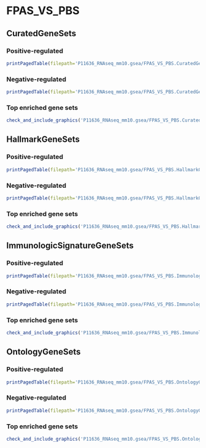 

# FPAS_VS_PBS



## CuratedGeneSets



### Positive-regulated


```r
printPagedTable(filepath='P11636_RNAseq_mm10.gsea/FPAS_VS_PBS.CuratedGeneSets.pos.csv', row.names=0, escape=FALSE, digits=0, nsmall=0)
```



### Negative-regulated


```r
printPagedTable(filepath='P11636_RNAseq_mm10.gsea/FPAS_VS_PBS.CuratedGeneSets.neg.csv', row.names=0, escape=FALSE, digits=0, nsmall=0)
```



### Top enriched gene sets


```r
check_and_include_graphics('P11636_RNAseq_mm10.gsea/FPAS_VS_PBS.CuratedGeneSets.enriched.csv.png')
```



## HallmarkGeneSets



### Positive-regulated


```r
printPagedTable(filepath='P11636_RNAseq_mm10.gsea/FPAS_VS_PBS.HallmarkGeneSets.pos.csv', row.names=0, escape=FALSE, digits=0, nsmall=0)
```



### Negative-regulated


```r
printPagedTable(filepath='P11636_RNAseq_mm10.gsea/FPAS_VS_PBS.HallmarkGeneSets.neg.csv', row.names=0, escape=FALSE, digits=0, nsmall=0)
```



### Top enriched gene sets


```r
check_and_include_graphics('P11636_RNAseq_mm10.gsea/FPAS_VS_PBS.HallmarkGeneSets.enriched.csv.png')
```



## ImmunologicSignatureGeneSets



### Positive-regulated


```r
printPagedTable(filepath='P11636_RNAseq_mm10.gsea/FPAS_VS_PBS.ImmunologicSignatureGeneSets.pos.csv', row.names=0, escape=FALSE, digits=0, nsmall=0)
```



### Negative-regulated


```r
printPagedTable(filepath='P11636_RNAseq_mm10.gsea/FPAS_VS_PBS.ImmunologicSignatureGeneSets.neg.csv', row.names=0, escape=FALSE, digits=0, nsmall=0)
```



### Top enriched gene sets


```r
check_and_include_graphics('P11636_RNAseq_mm10.gsea/FPAS_VS_PBS.ImmunologicSignatureGeneSets.enriched.csv.png')
```



## OntologyGeneSets



### Positive-regulated


```r
printPagedTable(filepath='P11636_RNAseq_mm10.gsea/FPAS_VS_PBS.OntologyGeneSets.pos.csv', row.names=0, escape=FALSE, digits=0, nsmall=0)
```



### Negative-regulated


```r
printPagedTable(filepath='P11636_RNAseq_mm10.gsea/FPAS_VS_PBS.OntologyGeneSets.neg.csv', row.names=0, escape=FALSE, digits=0, nsmall=0)
```



### Top enriched gene sets


```r
check_and_include_graphics('P11636_RNAseq_mm10.gsea/FPAS_VS_PBS.OntologyGeneSets.enriched.csv.png')
```


